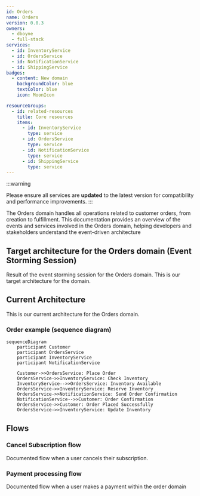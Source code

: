 ```yaml
---
id: Orders
name: Orders
version: 0.0.3
owners:
  - dboyne
  - full-stack
services:
  - id: InventoryService
  - id: OrdersService
  - id: NotificationService
  - id: ShippingService
badges:
  - content: New domain
    backgroundColor: blue
    textColor: blue
    icon: MoonIcon

resourceGroups:
  - id: related-resources
    title: Core resources
    items:
      - id: InventoryService
        type: service
      - id: OrdersService
        type: service
      - id: NotificationService
        type: service
      - id: ShippingService
        type: service
---
```



:::warning

Please ensure all services are **updated** to the latest version for compatibility and performance improvements.
:::

The Orders domain handles all operations related to customer orders, from creation to fulfillment. This documentation provides an overview of the events and services involved in the Orders domain, helping developers and stakeholders understand the event-driven architecture

<Tiles>
  <Tile
    icon="UserGroupIcon"
    href="/docs/teams/full-stack"
    title="Contact the team"
    description="Any questions? Feel free to contact the owners"
  />
  <Tile
    icon="RectangleGroupIcon"
    href={`/visualiser/domains/${frontmatter.id}/${frontmatter.version}`}
    title={`${frontmatter.services.length} services are in this domain`}
    description="This service sends messages to downstream consumers"
  />
</Tiles>

## Target architecture for the Orders domain (Event Storming Session)

Result of the event storming session for the Orders domain. This is our target architecture for the domain.

<Miro boardId="uXjVIHCImos=/" moveToWidget="3074457347671667709" edit={false} />

## Current Architecture

This is our current architecture for the Orders domain.

<NodeGraph />

<MessageTable format="all" limit={4} showChannels={true} title="Messages in/out of the domain" />

### Order example (sequence diagram)

```mermaid
sequenceDiagram
    participant Customer
    participant OrdersService
    participant InventoryService
    participant NotificationService

    Customer->>OrdersService: Place Order
    OrdersService->>InventoryService: Check Inventory
    InventoryService-->>OrdersService: Inventory Available
    OrdersService->>InventoryService: Reserve Inventory
    OrdersService->>NotificationService: Send Order Confirmation
    NotificationService-->>Customer: Order Confirmation
    OrdersService->>Customer: Order Placed Successfully
    OrdersService->>InventoryService: Update Inventory
```

## Flows

### Cancel Subscription flow

Documented flow when a user cancels their subscription.

<Flow id="CancelSubscription" version="latest" includeKey={false} />

### Payment processing flow

Documented flow when a user makes a payment within the order domain

<Flow id="PaymentFlow" version="latest" includeKey={false} />

<ResourceGroupTable
  id="related-resources"
  limit={4}
  showOwners={true}
  title="Core resources for the Orders domain"
  description="Resources that are related to the Orders domain, you may find them useful"
/>

<Footer />
